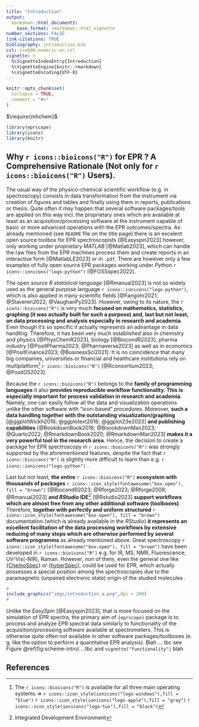 ```yaml
---
title: "Introduction"
output: 
  bookdown::html_document2:
    base_format: rmarkdown::html_vignette
number_sections: FALSE
link-citations: TRUE
bibliography: introduction.bib
csl: iso690-numeric-en.csl
vignette: >
  %\VignetteIndexEntry{Introduction}
  %\VignetteEngine{knitr::rmarkdown}
  %\VignetteEncoding{UTF-8}
---
```


```r
knitr::opts_chunk$set(
  collapse = TRUE,
  comment = "#>"
)
```

$\require{mhchem}$

```r
library(eprscope)
library(icons)
library(knitr)
```

## Why `r icons::bioicons("R")` for EPR ? A Comprehensive Rationale (Not only for `r icons::bioicons("R")` Users). {.unnumbered}

The usual way of the physico-chemical scientific workflow (e.g. in spectroscopy) consists in data transformation from the instrument via creation of figures and tables and finally using them in reports, publications or thesis. Quite often it may happen that several software packages/tools are applied on this way incl. the proprietary ones which are available at least as an acquisition/processing software at the instrument capable of basic or more advanced operations with the EPR outcomes/spectra. As already mentioned (see `README` file on the title page) there is an excelent open source toolbox for EPR spectroscopists [@Easyspin2023] however, only working under proprietary *MATLAB* [@Matlab2023], which can handle the raw files from the EPR machines process them and create reports in an interactive form [@MatlabLE2023] or in `.pdf`. There are however only a few examples of fully open source EPR packages working under *Python* `r icons::ionicons("logo-python")` [@FOSSspec2022].

The open source *R statistical language* [@Rmanual2023] is not so widely used as the general purpose language `r icons::ionicons("logo-python")`, which is also applied in many scientific fields [@Fangohr2021; @Staveren2022; @VaughanPy2023]. However, owing to its nature, the `r icons::bioicons("R")` is very much **focused on mathematics, statistics, graphing (it was actually built for such a purpose) and, last but not least, on data processing and analysis especially in research and academia**. Even though it's so specific it actually represents an advantage in data handling. Therefore, it has been very much established also in chemistry and physics [@PhysChemR2023], biology [@BiocondR2023], pharma industry [@PositPharma2023; @Pharmaverse2023] as well as in economics [@PositFinance2023; @BusinessSci2021]. It is no coincidence that many big companies, universities or financial and healthcare institutions rely on multiplatform[^1] `r icons::bioicons("R")` [@Rconsortium2023; @PositDS2023].

[^1]: The `r icons::bioicons("R")` is available for all three main operating systems =\> `r icons::icon_style(ionicons("logo-windows"),fill = "blue")` `r icons::icon_style(ionicons("logo-apple"),fill = "gray")` `r icons::icon_style(ionicons("logo-tux"),fill = "black")`

Because the `r icons::bioicons("R")` belongs to the **family of programming languages** it also **provides reproducible workflow functionality. This is especially important for process validation in research and academia**. Namely, one can easily follow all the data and visualization operations unlike the other software with "icon-based" procedures. Moreover, **such a data handling together with the outstanding visualization/graphing** [@ggplotWickh2016; @ggplotext2016; @ggplot23e2023] **and publishing capabilities** [@BookdownBook2016; @BoookdownMan2023; @Quarto2022; @RmarkdownBook2020; @RmarkdownMan2023] **makes it a very powerful tool in the research area**. Hence, the decision to create a package for EPR spectroscopy in `r icons::bioicons("R")` was strongly supported by the aforementioned features, despite the fact that `r icons::bioicons("R")` is slightly more difficult to learn than e.g. `r icons::ionicons("logo-python")` .

Last but not least, **the entire** `r icons::bioicons("R")` **ecosystem with thousands of packages** `r icons::icon_style(fontawesome("box-open"), fill = "brown")` [@BiocondR2023; @Rforge2023; @Rforge2009; @Rmanual2023] **and *RStudio* IDE**[^2] [@Rstudio2023] **support workflows which are almost free from any other additional software (toolboxes)**. Therefore, **together with perfectly and uniform structured** `r icons::icon_style(fontawesome("box-open"), fill = "brown")` documentation (which is already available in the *RStudio*) **it represents an excellent facilitation of the data processing workflows by extensive reducing of many steps which are otherwise performed by several software programms** as already mentioned above. Great spectroscopy `r icons::icon_style(fontawesome("box-open"), fill = "brown")` have been developed in `r icons::bioicons("R")` e.g. for IR, MS, NMR, Fluorescence, UV-Vis(-NIR), Raman. However, non of them, even the general one like [{ChemoSpec}](https://bryanhanson.github.io/ChemoSpec/) or [{hyperSpec}](https://r-hyperspec.github.io/hyperSpec/index.html), could be used for EPR, which actually possesses a special position among the spectroscopies due to the paramagnetic (unpaired electronic state) origin of the studied molecules . <!--# TODO doplnit liter. -->

[^2]: Integrated Development Environment

```r
#
include_graphics("imgs/introduction_a.png",dpi = 200)
#
```

Unlike the *EasySpin* [@Easyspin2023], that is more focused on the simulation of EPR spectra, the primary aim of `{eprscope}` package is to process and analyze EPR spectral data similarly to functionality of the acquisition/processing software available at spectrometers. This is otherwise quite often not available in other software packages/toolboxes (e. g. like the option to perform a quantitative EPR analysis). Blah ... tbc see Figure \@ref(fig:scheme-intro) ...tbc and `vignette("functionality")` blah

## References
